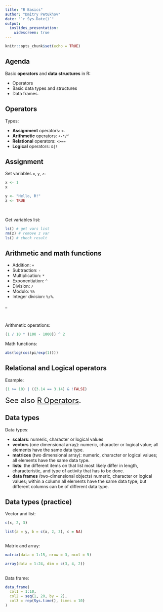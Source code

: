 ```yaml
---
title: "R Basics"
author: "Dmitry Petukhov"
date: "`r Sys.Date()`"
output:
  ioslides_presentation:
    widescreen: true
---
```


```r
knitr::opts_chunk$set(echo = TRUE)
```


## Agenda

Basic **operators** and **data structures** in R:

- Operators
- Basic data types and structures
- Data frames.


## Operators

Types:

- **Assignment** operators: `<-`
- **Arithmetic** operators: `+-*/^`
- **Relational** operators: `<>==`
- **Logical** operators: `&|!`


## Assignment  {.columns-2}

Set variables `x`, `y`, `z`:

```r
x <- 1
x

y <- "Hello, R!"
z <- TRUE
```

<br/>

Get variables list:

```r
ls() # get vars list
rm(z) # remove z var
ls() # check result
```


## Arithmetic and math functions {.columns-2}

- Addition: `+`
- Subtraction: `-`
- Multiplication: `*`
- Exponentiation: `^`
- Division: `/`
- Modulo: `%%`
- Integer division: `%/%`.

_

<br />

Arithmetic operations:
```r
(1 / 10 * (100 - 1000)) ^ 2
```

Math functions:
```r
abs(log(cos(pi/exp(1))))
```


## **Relational** and **Logical** operators

Example:
```r
(1 >= 10) | ((3.14 == 3.14) & !FALSE)
```

<font size="5">
See also [R Operators](https://www.datamentor.io/r-programming/operator/).
</font>



## Data types

Data types:

- **scalars**:  numeric, character or logical values
- **vectors** (one dimensional array): numeric, character or logical value; all elements have the same data type.
- **matrices** (two dimensional array): numeric, character or logical values; all elements have the same data type.
- **lists**: the different items on that list most likely differ in length, characteristic, and type of activity that has to be done. 
- **data frames** (two-dimensional objects) numeric, character or logical values; within a column all elements have the same data type, but different columns can be of different data type.



## Data types (practice)

Vector and list:
```r
c(x, 2, 3)

list(a = y, b = c(x, 2, 3), с = NA)
```


##

Matrix and array:
```r
matrix(data = 1:15, nrow = 3, ncol = 5)

array(data = 1:24, dim = c(3, 4, 2))
```


##

Data frame:
```r
data.frame(
  col1 = 1:10,
  col2 = seq(1, 20, by = 2),
  col3 = rep(Sys.time(), times = 10)
)
```


